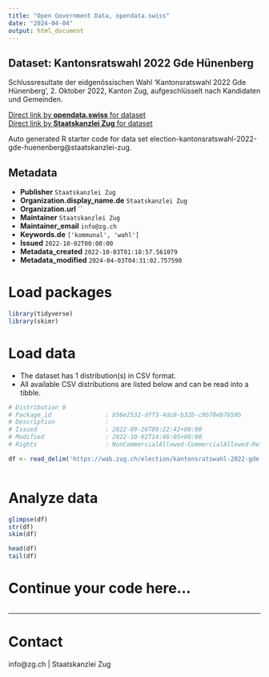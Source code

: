 ```yaml
---
title: "Open Government Data, opendata.swiss"
date: "2024-04-04"
output: html_document
---
```


## Dataset: Kantonsratswahl 2022 Gde Hünenberg

Schlussresultate der eidgenössischen Wahl 'Kantonsratswahl 2022 Gde Hünenberg', 2. Oktober 2022, Kanton Zug, aufgeschlüsselt nach Kandidaten und Gemeinden.

[Direct link by **opendata.swiss** for dataset](https://opendata.swiss/de/dataset/kantonsratswahl-2022-gde-hunenberg)<br>
[Direct link by **Staatskanzlei Zug** for dataset](https://wab.zug.ch/election/kantonsratswahl-2022-gde-huenenberg/data)

Auto generated R starter code for data set election-kantonsratswahl-2022-gde-huenenberg@staatskanzlei-zug.

## Metadata

- **Publisher** `Staatskanzlei Zug`
- **Organization.display_name.de** `Staatskanzlei Zug`
- **Organization.url** ``
- **Maintainer** `Staatskanzlei Zug`
- **Maintainer_email** `info@zg.ch`
- **Keywords.de** `['kommunal', 'wahl']`
- **Issued** `2022-10-02T00:00:00`
- **Metadata_created** `2022-10-03T01:18:57.561079`
- **Metadata_modified** `2024-04-03T04:31:02.757590`


# Load packages

```r

library(tidyverse)
library(skimr)

```

# Load data

-   The dataset has 1 distribution(s) in CSV format.
-   All available CSV distributions are listed below and can be read into a tibble.

```r

# Distribution 0
# Package_id               : b56e2532-dff3-4dc0-b32b-c9b78eb7659b
# Description              : 
# Issued                   : 2022-09-26T09:22:42+00:00
# Modified                 : 2022-10-02T14:46:05+00:00
# Rights                   : NonCommercialAllowed-CommercialAllowed-ReferenceRequired

df <- read_delim('https://wab.zug.ch/election/kantonsratswahl-2022-gde-huenenberg/data-csv')



```

# Analyze data

```r

glimpse(df)
str(df)
skim(df)

head(df)
tail(df)

```

# Continue your code here...

```r

```

------------------------------------------------------------------------

# Contact

info@zg.ch | Staatskanzlei Zug
